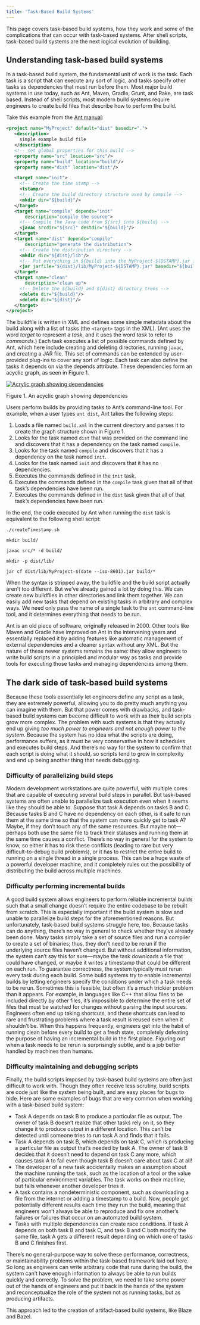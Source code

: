 ```yaml
---
title: 'Task-Based Build Systems'
---
```


This page covers task-based build systems, how they work and some of the
complications that can occur with task-based systems. After shell scripts,
task-based build systems are the next logical evolution of building.

## Understanding task-based build systems

In a task-based build system, the fundamental unit of work is the task. Each
task is a script that can execute any sort of logic, and tasks specify other
tasks as dependencies that must run before them. Most major build systems in use
today, such as Ant, Maven, Gradle, Grunt, and Rake, are task based. Instead of
shell scripts, most modern build systems require engineers to create build files
that describe how to perform the build.

Take this example from the
[Ant manual](https://ant.apache.org/manual/using.html):

```xml
<project name="MyProject" default="dist" basedir=".">
   <description>
     simple example build file
   </description>
   <!-- set global properties for this build -->
   <property name="src" location="src"/>
   <property name="build" location="build"/>
   <property name="dist" location="dist"/>

   <target name="init">
     <!-- Create the time stamp -->
     <tstamp/>
     <!-- Create the build directory structure used by compile -->
     <mkdir dir="${build}"/>
   </target>
   <target name="compile" depends="init"
       description="compile the source">
     <!-- Compile the Java code from ${src} into ${build} -->
     <javac srcdir="${src}" destdir="${build}"/>
   </target>
   <target name="dist" depends="compile"
       description="generate the distribution">
     <!-- Create the distribution directory -->
     <mkdir dir="${dist}/lib"/>
     <!-- Put everything in ${build} into the MyProject-${DSTAMP}.jar file -->
     <jar jarfile="${dist}/lib/MyProject-${DSTAMP}.jar" basedir="${build}"/>
   </target>
   <target name="clean"
       description="clean up">
     <!-- Delete the ${build} and ${dist} directory trees -->
     <delete dir="${build}"/>
     <delete dir="${dist}"/>
   </target>
</project>
```

The buildfile is written in XML and defines some simple metadata about the build
along with a list of tasks (the `<target>` tags in the XML). (Ant uses the word
_target_ to represent a _task_, and it uses the word _task_ to refer to
_commands_.) Each task executes a list of possible commands defined by Ant,
which here include creating and deleting directories, running `javac`, and
creating a JAR file. This set of commands can be extended by user-provided
plug-ins to cover any sort of logic. Each task can also define the tasks it
depends on via the depends attribute. These dependencies form an acyclic graph,
as seen in Figure 1.

[![Acrylic graph showing dependencies](/versions/7.6.0/images/task-dependencies.png)](/images/task-dependencies.png)

Figure 1. An acyclic graph showing dependencies

Users perform builds by providing tasks to Ant’s command-line tool. For example,
when a user types `ant dist`, Ant takes the following steps:

1.  Loads a file named `build.xml` in the current directory and parses it to
    create the graph structure shown in Figure 1.
1.  Looks for the task named `dist` that was provided on the command line and
    discovers that it has a dependency on the task named `compile`.
1.  Looks for the task named `compile` and discovers that it has a dependency on
    the task named `init`.
1.  Looks for the task named `init` and discovers that it has no dependencies.
1.  Executes the commands defined in the `init` task.
1.  Executes the commands defined in the `compile` task given that all of that
    task’s dependencies have been run.
1.  Executes the commands defined in the `dist` task given that all of that
    task’s dependencies have been run.

In the end, the code executed by Ant when running the `dist` task is equivalent
to the following shell script:

```posix-terminal
./createTimestamp.sh

mkdir build/

javac src/* -d build/

mkdir -p dist/lib/

jar cf dist/lib/MyProject-$(date --iso-8601).jar build/*
```

When the syntax is stripped away, the buildfile and the build script actually
aren’t too different. But we’ve already gained a lot by doing this. We can
create new buildfiles in other directories and link them together. We can easily
add new tasks that depend on existing tasks in arbitrary and complex ways. We
need only pass the name of a single task to the `ant` command-line tool, and it
determines everything that needs to be run.

Ant is an old piece of software, originally released in 2000. Other tools like
Maven and Gradle have improved on Ant in the intervening years and essentially
replaced it by adding features like automatic management of external
dependencies and a cleaner syntax without any XML. But the nature of these newer
systems remains the same: they allow engineers to write build scripts in a
principled and modular way as tasks and provide tools for executing those tasks
and managing dependencies among them.

## The dark side of task-based build systems

Because these tools essentially let engineers define any script as a task, they
are extremely powerful, allowing you to do pretty much anything you can imagine
with them. But that power comes with drawbacks, and task-based build systems can
become difficult to work with as their build scripts grow more complex. The
problem with such systems is that they actually end up giving _too much power to
engineers and not enough power to the system_. Because the system has no idea
what the scripts are doing, performance suffers, as it must be very conservative
in how it schedules and executes build steps. And there’s no way for the system
to confirm that each script is doing what it should, so scripts tend to grow in
complexity and end up being another thing that needs debugging.

### Difficulty of parallelizing build steps

Modern development workstations are quite powerful, with multiple cores that are
capable of executing several build steps in parallel. But task-based systems are
often unable to parallelize task execution even when it seems like they should
be able to. Suppose that task A depends on tasks B and C. Because tasks B and C
have no dependency on each other, is it safe to run them at the same time so
that the system can more quickly get to task A? Maybe, if they don’t touch any
of the same resources. But maybe not—perhaps both use the same file to track
their statuses and running them at the same time causes a conflict. There’s no
way in general for the system to know, so either it has to risk these conflicts
(leading to rare but very difficult-to-debug build problems), or it has to
restrict the entire build to running on a single thread in a single process.
This can be a huge waste of a powerful developer machine, and it completely
rules out the possibility of distributing the build across multiple machines.

### Difficulty performing incremental builds

A good build system allows engineers to perform reliable incremental builds such
that a small change doesn’t require the entire codebase to be rebuilt from
scratch. This is especially important if the build system is slow and unable to
parallelize build steps for the aforementioned reasons. But unfortunately,
task-based build systems struggle here, too. Because tasks can do anything,
there’s no way in general to check whether they’ve already been done. Many tasks
simply take a set of source files and run a compiler to create a set of
binaries; thus, they don’t need to be rerun if the underlying source files
haven’t changed. But without additional information, the system can’t say this
for sure—maybe the task downloads a file that could have changed, or maybe it
writes a timestamp that could be different on each run. To guarantee
correctness, the system typically must rerun every task during each build. Some
build systems try to enable incremental builds by letting engineers specify the
conditions under which a task needs to be rerun. Sometimes this is feasible, but
often it’s a much trickier problem than it appears. For example, in languages
like C++ that allow files to be included directly by other files, it’s
impossible to determine the entire set of files that must be watched for changes
without parsing the input sources. Engineers often end up taking shortcuts, and
these shortcuts can lead to rare and frustrating problems where a task result is
reused even when it shouldn’t be. When this happens frequently, engineers get
into the habit of running clean before every build to get a fresh state,
completely defeating the purpose of having an incremental build in the first
place. Figuring out when a task needs to be rerun is surprisingly subtle, and is
a job better handled by machines than humans.

### Difficulty maintaining and debugging scripts

Finally, the build scripts imposed by task-based build systems are often just
difficult to work with. Though they often receive less scrutiny, build scripts
are code just like the system being built, and are easy places for bugs to hide.
Here are some examples of bugs that are very common when working with a
task-based build system:

*   Task A depends on task B to produce a particular file as output. The owner
    of task B doesn’t realize that other tasks rely on it, so they change it to
    produce output in a different location. This can’t be detected until someone
    tries to run task A and finds that it fails.
*   Task A depends on task B, which depends on task C, which is producing a
    particular file as output that’s needed by task A. The owner of task B
    decides that it doesn’t need to depend on task C any more, which causes task
    A to fail even though task B doesn’t care about task C at all!
*   The developer of a new task accidentally makes an assumption about the
    machine running the task, such as the location of a tool or the value of
    particular environment variables. The task works on their machine, but fails
    whenever another developer tries it.
*   A task contains a nondeterministic component, such as downloading a file
    from the internet or adding a timestamp to a build. Now, people get
    potentially different results each time they run the build, meaning that
    engineers won’t always be able to reproduce and fix one another’s failures
    or failures that occur on an automated build system.
*   Tasks with multiple dependencies can create race conditions. If task A
    depends on both task B and task C, and task B and C both modify the same
    file, task A gets a different result depending on which one of tasks B and C
    finishes first.

There’s no general-purpose way to solve these performance, correctness, or
maintainability problems within the task-based framework laid out here. So long
as engineers can write arbitrary code that runs during the build, the system
can’t have enough information to always be able to run builds quickly and
correctly. To solve the problem, we need to take some power out of the hands of
engineers and put it back in the hands of the system and reconceptualize the
role of the system not as running tasks, but as producing artifacts.

This approach led to the creation of artifact-based build systems, like Blaze
and Bazel.
